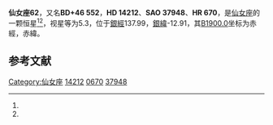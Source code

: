 {{Starbox begin
| name = 仙女座62
}}
{{Starbox observe
| epoch = [[J2000.0|J2000.0]]
| constell = [[仙女座|仙女座]]<ref name=SIMBAD>{{cite web
 | url=http://simbad.u-strasbg.fr/simbad/sim-id?Ident=HR+670
 | title=Pulsating variable Star
 | publisher=Centre de Données astronomiques de Strasbourg
 | work=SIMBAD
 | accessdate=2012-07-13
 | archive-date=2019-07-28
 | archive-url=https://web.archive.org/web/20190728001854/http://simbad.u-strasbg.fr/simbad/sim-id?Ident=HR+670
 | dead-url=no
 }}</ref><ref name=DATA>{{cite web
 | url=http://vizier.u-strasbg.fr/viz-bin/VizieR-5?-out.add=.&-source=5050&-corr=PK=HR&-out.max=9999&HR=670
 | title=VizieR Detailed Page
 | accessdate=2012-07-13
 | archive-date=2016-03-05
 | archive-url=https://web.archive.org/web/20160305031720/http://vizier.u-strasbg.fr/viz-bin/VizieR-5?-out.add=.&-source=5050&-corr=PK=HR&-out.max=9999&HR=670
 | dead-url=no
 }}</ref>
| 星官 = 
| ra = {{RA|2|19|16.8}}<ref name=SIMBAD /><ref name=DATA />
| dec = {{DEC|+47|22|48}}<ref name=SIMBAD /><ref name=DATA />
| appmag_v = 5.3<ref name=SIMBAD /><ref name=DATA />
}}
{{Starbox character
| class = A1V<ref name=SIMBAD /><ref name=DATA />
| b-v = -0.01<ref name=SIMBAD /><ref name=DATA />
| u-b = 0<ref name=SIMBAD /><ref name=DATA />
| r-i = <ref name=SIMBAD /><ref name=DATA />
| variable = 
}}
{{Starbox astrometry
| radial_v = 0
| prop_mo_ra = -30
| parallax = 0.015
| p_error = 
}}
{{Starbox catalog
| names =BD+46 552，[[SAO星表|SAO]] 37948，[[HD星表|HD]] 14212，[[HR星表|HR]] 670}}
{{Starbox reference |Simbad=HR+670}}
{{Starbox end}}

'''仙女座62'''，又名'''BD+46 552'''，'''HD 14212'''、'''SAO 37948'''、'''HR 670'''，是[[仙女座|仙女座]]的一颗恒星<ref name=SIMBAD /><ref name=DATA />，视星等为5.3，位于[[銀道座標系|銀經]]137.99，[[銀道座標系|銀緯]]-12.91，其[[B1900.0|B1900.0]]坐标为赤經{{RA|2|12|49.4}}，赤緯{{DEC|+46|-12.91|7}}。

== 参考文献 ==
{{reflist}}

{{star-stub}}

{{仙女座恒星}}
{{星官|天大将军|11|17}}
[[Category:仙女座|Category:仙女座]]
[[Category:HD和HDE天體|14212]]
[[Category:HR天體|0670]]
[[Category:SAO天體|37948]]